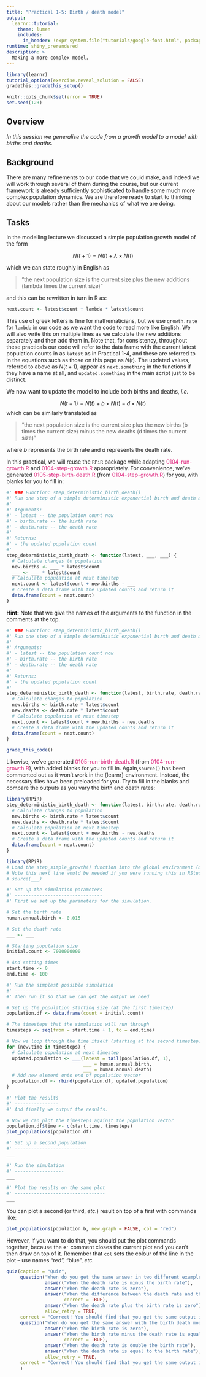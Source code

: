 ```yaml
---
title: "Practical 1-5: Birth / death model"
output: 
  learnr::tutorial:
    theme: lumen
    includes:
      in_header: !expr system.file("tutorials/google-font.html", package = "RPiR")
runtime: shiny_prerendered
description: >
  Making a more complex model.
---
```


```r
library(learnr)
tutorial_options(exercise.reveal_solution = FALSE)
gradethis::gradethis_setup()

knitr::opts_chunk$set(error = TRUE)
set.seed(123)
```


## Overview
*In this session we generalise the code from a growth model to a model with births and deaths.*

## Background

There are many refinements to our code that we could make, and indeed we will 
work through several of them during the course, but our current framework is 
already sufficiently sophisticated to handle some much more complex population
dynamics. We are therefore ready to start to thinking about our models rather 
than the mechanics of what we are doing.

## Tasks

In the modelling lecture we discussed a simple population growth model of the form

$$N(t+1) = N(t) + \lambda \times N(t)$$

which we can state roughly in English as 

> "the next population size is the current size plus the new additions (lambda 
times the current size)"

and this can be rewritten in turn in R as:

```r
next.count <- latest$count + lambda * latest$count
```

This use of greek letters is fine for mathematicians, but we use `growth.rate` 
for `lambda` in our code as we want the code to read more like English. We will also 
write this on multiple lines as we calculate the new additions separately and 
then add them in. Note that, for consistency, throughout these practicals our 
code will refer to the data frame with the current latest population counts in 
as `latest` as in Practical 1-4, and these are referred to in the equations such
as those on this page as $N(t)$. The updated values, referred to above as
$N(t+1)$, appear as `next.something` in the functions if they 
have a name at all, and `updated.something` in the main script just 
to be distinct. 

We now want to update the model to include both births and deaths, *i.e.*

$$N(t+1) = N(t) + b \times N(t) - d \times N(t)$$
which can be similarly translated as

> "the next population size is the current size plus the new births (b times 
the current size) minus the new deaths (d times the current size)"

where $b$ represents the birth rate and $d$ represents the death rate.

In this practical, we will reuse the `RPiR` package while adapting 
<span style="color: #dd1c77;">0104-run-growth.R</span> and 
<span style="color: #dd1c77;">0104-step-growth.R</span> appropriately. For convenience, we've generated
<span style="color: #dd1c77;">0105-step-birth-death.R</span> (from 
<span style="color: #dd1c77;">0104-step-growth.R</span>) for you, with 
blanks for you to fill in:

```r
#' ### Function: step_deterministic_birth_death() 
#' Run one step of a simple deterministic exponential birth and death model. 
#'
#' Arguments: 
#' - latest -- the population count now
#' - birth.rate -- the birth rate 
#' - death.rate -- the death rate 
#'
#' Returns:
#' - the updated population count
#'
step_deterministic_birth_death <- function(latest, ___, ___) {
  # Calculate changes to population
  new.births <- ___ * latest$count 
  ___ <- ___ * latest$count 
  # Calculate population at next timestep
  next.count <- latest$count + new.births - ___
  # Create a data frame with the updated counts and return it
  data.frame(count = next.count) 
}
```

<div id="stepbirthdeath-hint">
**Hint:** Note that we give the names of the arguments to the function in the
comments at the top.
</div>

```r
#' ### Function: step_deterministic_birth_death() 
#' Run one step of a simple deterministic exponential birth and death model. 
#'
#' Arguments: 
#' - latest -- the population count now
#' - birth.rate -- the birth rate 
#' - death.rate -- the death rate 
#'
#' Returns:
#' - the updated population count
#'
step_deterministic_birth_death <- function(latest, birth.rate, death.rate) {
  # Calculate changes to population
  new.births <- birth.rate * latest$count 
  new.deaths <- death.rate * latest$count 
  # Calculate population at next timestep
  next.count <- latest$count + new.births - new.deaths
  # Create a data frame with the updated counts and return it
  data.frame(count = next.count) 
}
```

```r
grade_this_code()
```

Likewise, we've generated 
<span style="color: #dd1c77;">0105-run-birth-death.R</span> (from
<span style="color: #dd1c77;">0104-run-growth.R</span>), with added blanks 
for you to fill in. Again,`source()`
has been commented out as it won't work in the {learnr} environment. Instead, 
the necessary files have been preloaded for you. Try to fill in the blanks and
compare the outputs as you vary the birth and death rates:

```r
library(RPiR)
step_deterministic_birth_death <- function(latest, birth.rate, death.rate) {
  # Calculate changes to population
  new.births <- birth.rate * latest$count 
  new.deaths <- death.rate * latest$count 
  # Calculate population at next timestep
  next.count <- latest$count + new.births - new.deaths
  # Create a data frame with the updated counts and return it
  data.frame(count = next.count) 
}
```

```r
library(RPiR)
# Load the step_simple_growth() function into the global environment (my workspace)
# Note this next line would be needed if you were running this in RStudio
# source(___)

#' Set up the simulation parameters
#' --------------------------------
#' First we set up the parameters for the simulation.

# Set the birth rate
human.annual.birth <- 0.015

# Set the death rate
___ <- ___

# Starting population size
initial.count <- 7000000000

# And setting times
start.time <- 0
end.time <- 100

#' Run the simplest possible simulation
#' ------------------------------------
#' Then run it so that we can get the output we need

# Set up the population starting size (at the first timestep)
population.df <- data.frame(count = initial.count)

# The timesteps that the simulation will run through
timesteps <- seq(from = start.time + 1, to = end.time)

# Now we loop through the time itself (starting at the second timestep)
for (new.time in timesteps) {
  # Calculate population at next timestep
  updated.population <- ___(latest = tail(population.df, 1),
                            ___ = human.annual.birth,
                            ___ = human.annual.death) 
  # Add new element onto end of population vector
  population.df <- rbind(population.df, updated.population)
}

#' Plot the results
#' ----------------
#' And finally we output the results.

# Now we can plot the timesteps against the population vector
population.df$time <- c(start.time, timesteps)
plot_populations(population.df)

#' Set up a second population
#' --------------------------
___

#' Run the simulation
#' ------------------
___

#' Plot the results on the same plot
#' ---------------------------------
___

```

You can plot a second (or third, *etc.*) result on top of a first with commands 
like:

```r
plot_populations(population.b, new.graph = FALSE, col = "red")
```

However, if you want to do that, you should put the plot commands together,
because the `#'` comment closes the current plot and you can't then draw on
top of it. Remember that `col` sets the colour of the line in the plot --
use names "red", "blue", *etc.*

```r
quiz(caption = "Quiz",
     question("When do you get the same answer in two different examples?",
              answer("When the death rate is minus the birth rate"),
              answer("When the death rate is zero"),
              answer("When the difference between the death rate and the birth rate is the same", 
                     correct = TRUE),
              answer("When the death rate plus the birth rate is zero"),
              allow_retry = TRUE,
     correct = "Correct! You should find that you get the same output if the difference between the birth and death rate is equal to the net growth rate in the previous model."),
     question("When do you get the same answer with the birth death model as the growth model?",
              answer("When the birth rate is zero"),
              answer("When the birth rate minus the death rate is equal to the growth rate", 
                     correct = TRUE),
              answer("When the death rate is double the birth rate"),
              answer("When the death rate is equal to the birth rate"),
              allow_retry = TRUE,
     correct = "Correct! You should find that you get the same output if the difference between the birth and death rate is equal to the net growth rate in the previous model.")
     )
```
